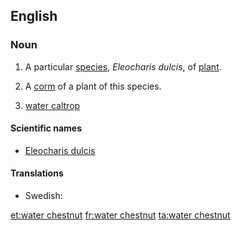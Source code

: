 ==English==
{{wikipedia}}

===Noun===
{{en-noun|s|-|sg=[[water]] [[chestnut]]}}

# {{uncountable}} A particular [[species]], ''Eleocharis dulcis'', of [[plant]].
# {{countable}} A [[corm]] of a plant of this species.
# [[water caltrop]]

====Scientific names====
* [[Eleocharis dulcis]]

====Translations====
{{trans-top|Eleocharis dulcis}}
* Swedish: {{t|sv|vattenkastanj|c}}
{{trans-mid}}
{{trans-bottom}}

[[et:water chestnut]]
[[fr:water chestnut]]
[[ta:water chestnut]]